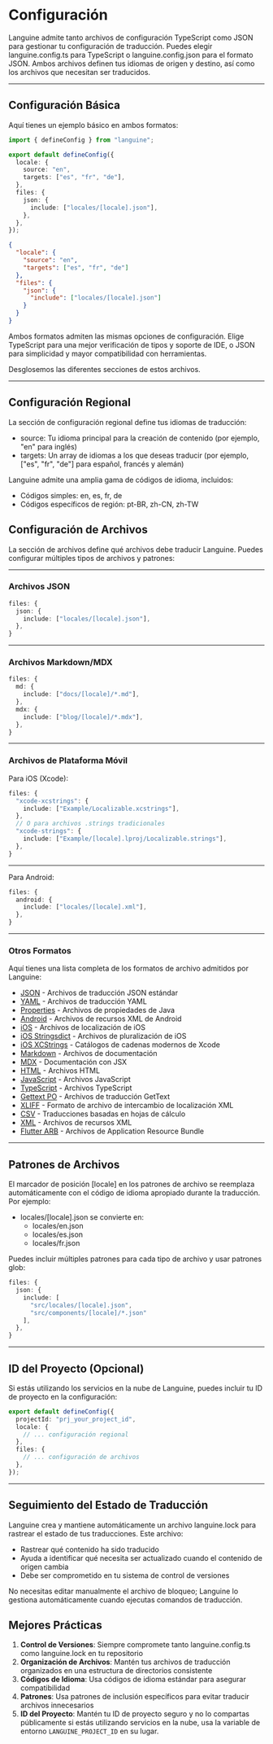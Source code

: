 # Configuración

Languine admite tanto archivos de configuración TypeScript como JSON para gestionar tu configuración de traducción. Puedes elegir languine.config.ts para TypeScript o languine.config.json para el formato JSON. Ambos archivos definen tus idiomas de origen y destino, así como los archivos que necesitan ser traducidos.

---

## Configuración Básica

Aquí tienes un ejemplo básico en ambos formatos:

```typescript title="languine.config.ts"
import { defineConfig } from "languine";

export default defineConfig({
  locale: {
    source: "en",
    targets: ["es", "fr", "de"],
  },
  files: {
    json: {
      include: ["locales/[locale].json"],
    },
  },
});
```

```json title="languine.config.json"
{
  "locale": {
    "source": "en",
    "targets": ["es", "fr", "de"]
  },
  "files": {
    "json": {
      "include": ["locales/[locale].json"]
    }
  }
}
```

Ambos formatos admiten las mismas opciones de configuración. Elige TypeScript para una mejor verificación de tipos y soporte de IDE, o JSON para simplicidad y mayor compatibilidad con herramientas.

Desglosemos las diferentes secciones de estos archivos.

---

## Configuración Regional

La sección de configuración regional define tus idiomas de traducción:

- source: Tu idioma principal para la creación de contenido (por ejemplo, "en" para inglés)
- targets: Un array de idiomas a los que deseas traducir (por ejemplo, ["es", "fr", "de"] para español, francés y alemán)

Languine admite una amplia gama de códigos de idioma, incluidos:
- Códigos simples: en, es, fr, de
- Códigos específicos de región: pt-BR, zh-CN, zh-TW

## Configuración de Archivos

La sección de archivos define qué archivos debe traducir Languine. Puedes configurar múltiples tipos de archivos y patrones:

---

### Archivos JSON
```typescript
files: {
  json: {
    include: ["locales/[locale].json"],
  },
}
```

---

### Archivos Markdown/MDX
```typescript
files: {
  md: {
    include: ["docs/[locale]/*.md"],
  },
  mdx: {
    include: ["blog/[locale]/*.mdx"],
  },
}
```

---

### Archivos de Plataforma Móvil

Para iOS (Xcode):
```typescript
files: {
  "xcode-xcstrings": {
    include: ["Example/Localizable.xcstrings"],
  },
  // O para archivos .strings tradicionales
  "xcode-strings": {
    include: ["Example/[locale].lproj/Localizable.strings"],
  },
}
```

---

Para Android:
```typescript
files: {
  android: {
    include: ["locales/[locale].xml"],
  },
}
```

---

### Otros Formatos

Aquí tienes una lista completa de los formatos de archivo admitidos por Languine:

- [JSON](/docs/json) - Archivos de traducción JSON estándar
- [YAML](/docs/yaml) - Archivos de traducción YAML
- [Properties](/docs/properties) - Archivos de propiedades de Java
- [Android](/docs/android) - Archivos de recursos XML de Android
- [iOS](/docs/ios) - Archivos de localización de iOS
- [iOS Stringsdict](/docs/xcode-stringsdict) - Archivos de pluralización de iOS
- [iOS XCStrings](/docs/xcode-xcstrings) - Catálogos de cadenas modernos de Xcode
- [Markdown](/docs/md) - Archivos de documentación
- [MDX](/docs/mdx) - Documentación con JSX
- [HTML](/docs/html) - Archivos HTML
- [JavaScript](/docs/js) - Archivos JavaScript
- [TypeScript](/docs/ts) - Archivos TypeScript
- [Gettext PO](/docs/po) - Archivos de traducción GetText
- [XLIFF](/docs/xliff) - Formato de archivo de intercambio de localización XML
- [CSV](/docs/csv) - Traducciones basadas en hojas de cálculo
- [XML](/docs/xml) - Archivos de recursos XML
- [Flutter ARB](/docs/arb) - Archivos de Application Resource Bundle

---

## Patrones de Archivos

El marcador de posición [locale] en los patrones de archivo se reemplaza automáticamente con el código de idioma apropiado durante la traducción. Por ejemplo:

- locales/[locale].json se convierte en:
  - locales/en.json
  - locales/es.json
  - locales/fr.json

Puedes incluir múltiples patrones para cada tipo de archivo y usar patrones glob:
```typescript
files: {
  json: {
    include: [
      "src/locales/[locale].json",
      "src/components/[locale]/*.json"
    ],
  },
}
```

---

## ID del Proyecto (Opcional)

Si estás utilizando los servicios en la nube de Languine, puedes incluir tu ID de proyecto en la configuración:

```typescript
export default defineConfig({
  projectId: "prj_your_project_id",
  locale: {
    // ... configuración regional
  },
  files: {
    // ... configuración de archivos
  },
});
```

---

## Seguimiento del Estado de Traducción

Languine crea y mantiene automáticamente un archivo languine.lock para rastrear el estado de tus traducciones. Este archivo:

- Rastrear qué contenido ha sido traducido
- Ayuda a identificar qué necesita ser actualizado cuando el contenido de origen cambia
- Debe ser comprometido en tu sistema de control de versiones

No necesitas editar manualmente el archivo de bloqueo; Languine lo gestiona automáticamente cuando ejecutas comandos de traducción.

## Mejores Prácticas

1. **Control de Versiones**: Siempre compromete tanto languine.config.ts como languine.lock en tu repositorio
2. **Organización de Archivos**: Mantén tus archivos de traducción organizados en una estructura de directorios consistente
3. **Códigos de Idioma**: Usa códigos de idioma estándar para asegurar compatibilidad
4. **Patrones**: Usa patrones de inclusión específicos para evitar traducir archivos innecesarios
5. **ID del Proyecto**: Mantén tu ID de proyecto seguro y no lo compartas públicamente si estás utilizando servicios en la nube, usa la variable de entorno `LANGUINE_PROJECT_ID` en su lugar.
